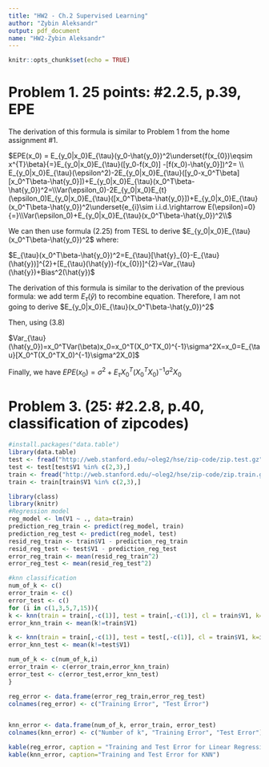 ```yaml
---
title: "HW2 - Ch.2 Supervised Learning"
author: "Zybin Aleksandr"
output: pdf_document
name: "HW2-Zybin Aleksandr"
---
```


```r
knitr::opts_chunk$set(echo = TRUE)
```

# Problem 1. 25 points: \#2.2.5, p.39, EPE

The derivation of this formula is similar to Problem 1 from the home assignment \#1.

$EPE(x_0) = E_{y_0|x_0}E_{\tau}(y_0-\hat{y_0})^2\underset{f(x_{0})\eqsim x^{T}\beta}{=}E_{y_0|x_0}E_{\tau}([y_0-f(x_0)] -[f(x_0)-\hat{y_0}])^2= \\ E_{y_0|x_0}E_{\tau}(\epsilon^2)-2E_{y_0|x_0}E_{\tau}([y_0-x_0^T\beta][x_0^T\beta-\hat{y_0}])+E_{y_0|x_0}E_{\tau}(x_0^T\beta-\hat{y_0})^2=\\Var(\epsilon_0)-2E_{y_0|x_0}E_{t}(\epsilon_0)E_{y_0|x_0}E_{\tau}([x_0^T\beta-\hat{y_0}])+E_{y_0|x_0}E_{\tau}(x_0^T\beta-\hat{y_0})^2\underset{e_{i}\sim i.i.d.\rightarrow E(\epsilon)=0}{=}\\Var(\epsilon_0)+E_{y_0|x_0}E_{\tau}(x_0^T\beta-\hat{y_0})^2\\$

We can then use formula (2.25) from TESL to derive $E_{y_0|x_0}E_{\tau}(x_0^T\beta-\hat{y_0})^2$ where:

$E_{\tau}(x_0^T\beta-\hat{y_0})^2=E_{\tau}[\hat{y}_{0}-E_{\tau}(\hat{y})]^{2}+[E_{\tau}(\hat{y})-f(x_{0})]^{2}=Var_{\tau}(\hat{y})+Bias^2(\hat{y})$

The derivation of this formula is similar to the derivation of the previous formula: we add term $E_{\tau}(\hat{y})$ to recombine equation. Therefore, I am not going to derive $E_{y_0|x_0}E_{\tau}(x_0^T\beta-\hat{y_0})^2$

Then, using (3.8)

$Var_{\tau}(\hat{y_0})=x_0^TVar(\beta)x_0=x_0^T(X_0^TX_0)^{-1}\sigma^2X=x_0=E_{\tau}[X_0^T(X_0^TX_0)^{-1}\sigma^2X_0]$

Finally, we have $EPE(x_0)=\sigma^2 + E_{\tau}X_0^T(X_0^TX_0)^{-1}\sigma^2X_0$

# Problem 3. (25: #2.2.8, p.40, classification of zipcodes)
```r
#install.packages("data.table")
library(data.table)
test <- fread("http://web.stanford.edu/~oleg2/hse/zip-code/zip.test.gz")
test <- test[test$V1 %in% c(2,3),]
train <- fread("http://web.stanford.edu/~oleg2/hse/zip-code/zip.train.gz")
train <- train[train$V1 %in% c(2,3),]
```

```r
library(class)
library(knitr)
#Regression model 
reg_model <- lm(V1 ~ ., data=train)
prediction_reg_train <- predict(reg_model, train)
prediction_reg_test <- predict(reg_model, test)
resid_reg_train <- train$V1 - prediction_reg_train
resid_reg_test <- test$V1 - prediction_reg_test
error_reg_train <- mean(resid_reg_train^2)
error_reg_test <- mean(resid_reg_test^2)

#knn classification
num_of_k <- c()
error_train <- c()
error_test <- c()
for (i in c(1,3,5,7,15)){
k <- knn(train = train[,-c(1)], test = train[,-c(1)], cl = train$V1, k=i)
error_knn_train <- mean(k!=train$V1)

k <- knn(train = train[,-c(1)], test = test[,-c(1)], cl = train$V1, k=i)
error_knn_test <- mean(k!=test$V1)

num_of_k <- c(num_of_k,i)
error_train <- c(error_train,error_knn_train)
error_test <- c(error_test,error_knn_test)
}

reg_error <- data.frame(error_reg_train,error_reg_test)
colnames(reg_error) <- c("Training Error", "Test Error")


knn_error <- data.frame(num_of_k, error_train, error_test)
colnames(knn_error) <- c("Number of k", "Training Error", "Test Error")
```

```r
kable(reg_error, caption = "Training and Test Error for Linear Regression") 
kable(knn_error, caption="Training and Test Error for KNN")
```
